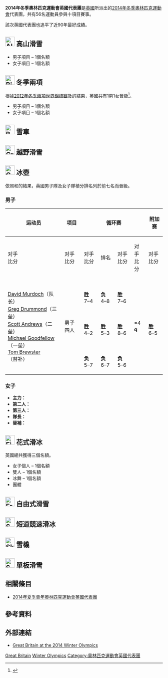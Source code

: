 {{Infobox Country Olympics
|NOC=GBR
|games=2014年冬季
|Chef De Mission=
|competitors='''56'''
|sports=10
|flagbearer={{link-en|喬恩·伊利|Jon Eley}}（開幕）<br />[[莉齐·亚诺尔德|莉齐·亚诺尔德]]（閉幕）
|gold=1
|silver=1
|bronze=3
|rank=19
}}
'''2014年冬季奧林匹克運動會英國代表團'''是[[英國|英國]]所派出的[[2014年冬季奧林匹克運動會|2014年冬季奧林匹克運動會]]代表團，共有56名運動員參與十項目賽事。

該次英國代表團也追平了近90年最好成績。

== [[File:Alpine_skiing_pictogram.svg|30px]] 高山滑雪 ==
{{main|2014年冬季奧林匹克運動會高山滑雪比賽}}

* 男子項目 – 1個名額
* 女子項目 – 1個名額

== [[File:Biathlon_pictogram.svg|30px]] 冬季兩項 ==
{{main|2014年冬季奧林匹克運動會冬季兩項比賽}}
根據[[2012年冬季兩項世界錦標賽|2012年冬季兩項世界錦標賽]]及{{link-en|2013年冬季兩項世界錦標賽|Biathlon World Championships 2013}}的結果，英國共有1男1女晉級<ref name=biathlonquota>{{Cite news|title=2014 Winter Olympics Biathlon NOC quota|url=http://realbiathlon.blogspot.ca/2013/03/2014-winter-olympics-noc-quota.html|work=Real Biathlon|accessdate=2013-03-16|archive-date=2014-03-17|archive-url=https://web.archive.org/web/20140317193225/http://realbiathlon.blogspot.ca/2013/03/2014-winter-olympics-noc-quota.html|dead-url=yes}}</ref>。

* 男子項目 – 1個名額
* 女子項目 – 1個名額

== [[File:Bobsleigh_pictogram.svg|30px]] 雪車 ==
{{main|2014年冬季奧林匹克運動會雪車比賽}}

== [[File:Cross_country_skiing_pictogram.svg|30px]] 越野滑雪 ==
{{main|2014年冬季奧林匹克運動會越野滑雪比賽}}

== [[File:Curling_pictogram.svg|30px]] 冰壺 ==
{{main|2014年冬季奧林匹克運動會冰壺比賽}}
依照{{link-en|2012年世界女子冰壺錦標賽|2012 World Women's Curling Championship}}和{{link-en|2013年世界女子冰壺錦標賽|2013 World Women's Curling Championship}}的結果，英國男子隊及女子隊積分排名列於前七名而晉級。

=== 男子 === 
{{main|2014年冬季奧林匹克運動會男子冰壺比賽}}
{| class="wikitable" style="font-size:90%"
|-
!rowspan=2|运动员
!rowspan=2|项目
!colspan=4|循环赛
!附加赛
!半决赛
!决赛/铜牌赛
!rowspan=2|排名
|-style="font-size:95%"
!对手<br />比分
!对手<br />比分
!对手<br />比分
!排名
!对手<br />比分
!对手<br />比分
!对手<br />比分
|-align=center
|align=left rowspan=3|[[David_Murdoch|David Murdoch]]（队长）<br/>[[Greg_Drummond|Greg Drummond]]（三垒）<br/>[[Scott_Andrews|Scott Andrews]]（二垒）<br/>[[Michael_Goodfellow|Michael Goodfellow]]（一垒）<br/>[[Tom_Brewster|Tom Brewster]]（替补）
|align=left rowspan=3|男子四人
|{{flagIOCteam|RUS|2014年冬季}}<br/>'''胜''' 7–4
|{{flagIOCteam|SWE|2014年冬季}}<br/>'''负''' 4–8
|{{flagIOCteam|GER|2014年冬季}}<br/>'''胜''' 7–6
|rowspan=3| =4 '''q'''
|rowspan=3|{{flagIOCteam|NOR|2014年冬季}}<br/>'''胜''' 6–5
|rowspan=3|{{flagIOCteam|SWE|2014年冬季}}<br/>'''胜''' 6–5
|rowspan=3|{{flagIOCteam|CAN|2014年冬季}}<br/>'''负''' 3–9
|rowspan=3|{{silver02}}
|-align=center
|{{flagIOCteam|SUI|2014年冬季}}<br/>'''胜''' 4–2
|{{flagIOCteam|USA|2014年冬季}}<br/>'''胜''' 5–3
|{{flagIOCteam|DEN|2014年冬季}}<br/>'''胜''' 8–6
|-align=center
|{{flagIOCteam|CAN|2014年冬季}}<br/>'''负''' 5–7
|{{flagIOCteam|NOR|2014年冬季}}<br/>'''负''' 6–7
|{{flagIOCteam|CHN|2014年冬季}}<br/>'''负''' 5–6
|}

=== 女子 ===
 {{main|2014年冬季奧林匹克運動會冰壺比賽女子賽事}}
*'''主力：'''{{link-en|Eve Muirhead|Eve Muirhead}}
*'''第二人：'''{{link-en|Vicki Adams|Vicki Adams}}
*'''第三人：'''{{link-en|Anna Sloan|Anna Sloan}}
*'''隊長：'''{{link-en|Claire Hamilton|Claire Hamilton (curler)}}
*'''替補：'''

== [[File:Figure_skating_pictogram.svg|30px]] 花式滑冰 ==
{{main|2014年冬季奧林匹克運動會花式滑冰比賽}}
英國總共獲得三個名額。

* 女子個人 – 1個名額
* 雙人 – 1個名額
* 冰舞 – 1個名額
* 團體

== [[File:Freestyle_skiing_pictogram.svg|30px]] 自由式滑雪 ==
{{main|2014年冬季奧林匹克運動會自由式滑雪比賽}}

== [[File:Short_track_speed_skating_pictogram.svg|30px]] 短道競速滑冰 ==
{{main|2014年冬季奧林匹克運動會短道競速滑冰比賽}}

== [[File:Skeleton_pictogram.svg|30px]] 雪橇 ==
{{main|2014年冬季奧林匹克運動會雪橇比賽}}

== [[File:Snowboarding_pictogram.svg|30px]] 單板滑雪 ==
{{main|2014年冬季奧林匹克運動會單板滑雪比賽}}

== 相關條目 ==
* [[2014年夏季青年奧林匹克運動會英國代表團|2014年夏季青年奧林匹克運動會英國代表團]]

== 參考資料 ==
{{Reflist}}

== 外部連結 ==
* [http://www.sochi2014.com/en/team-great-britain Great Britain at the 2014 Winter Olympics]{{Wayback|url=http://www.sochi2014.com/en/team-great-britain |date=20140225134833 }}

{{NOCin2014WinterOlympics}}

[[Category:2014年冬季奧林匹克運動會代表團|Great Britain]]
[[Category:2014年英國|Winter Olympics]]
[[Category:奧林匹克運動會英國代表團|Category:奧林匹克運動會英國代表團]]